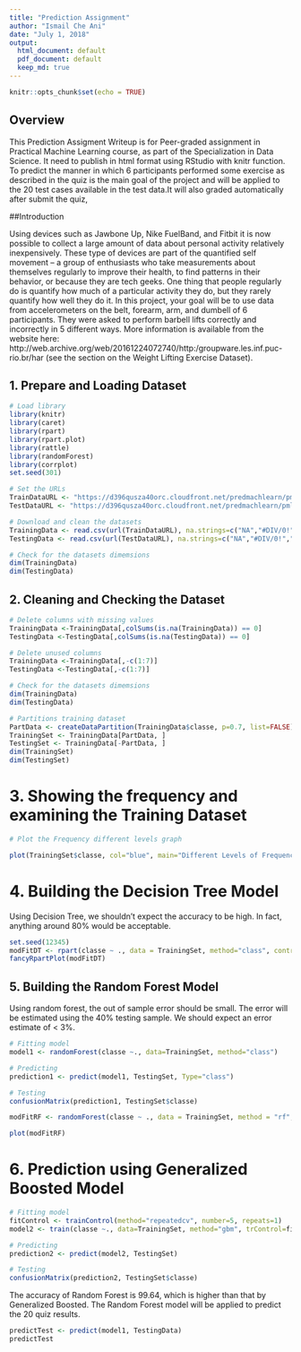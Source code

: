 ```yaml
---
title: "Prediction Assignment"
author: "Ismail Che Ani"
date: "July 1, 2018"
output:
  html_document: default
  pdf_document: default
  keep_md: true
---
```


```r
knitr::opts_chunk$set(echo = TRUE)
```

## Overview

This Prediction Assigment Writeup is for Peer-graded assignment in Practical Machine Learning course, as part of the Specialization in Data Science. It need to publish in html format using RStudio with knitr function.  To predict the manner in which 6 participants performed some exercise as described in the quiz is the main goal of the project and will be applied to the 20 test cases available in the test data.It will also graded automatically after submit the quiz,

##Introduction

Using devices such as Jawbone Up, Nike FuelBand, and Fitbit it is now possible to collect a large amount of data about personal activity relatively inexpensively. These type of devices are part of the quantified self movement – a group of enthusiasts who take measurements about themselves regularly to improve their health, to find patterns in their behavior, or because they are tech geeks. One thing that people regularly do is quantify how much of a particular activity they do, but they rarely quantify how well they do it. In this project, your goal will be to use data from accelerometers on the belt, forearm, arm, and dumbell of 6 participants. They were asked to perform barbell lifts correctly and incorrectly in 5 different ways. More information is available from the website here: http://web.archive.org/web/20161224072740/http:/groupware.les.inf.puc-rio.br/har (see the section on the Weight Lifting Exercise Dataset).

## 1. Prepare and Loading Dataset

```r

# Load library
library(knitr)
library(caret)
library(rpart)
library(rpart.plot)
library(rattle)
library(randomForest)
library(corrplot)
set.seed(301) 

# Set the URLs
TrainDataURL <- "https://d396qusza40orc.cloudfront.net/predmachlearn/pml-training.csv"
TestDataURL <- "https://d396qusza40orc.cloudfront.net/predmachlearn/pml-testing.csv"

# Download and clean the datasets
TrainingData <- read.csv(url(TrainDataURL), na.strings=c("NA","#DIV/0!",""))
TestingData <- read.csv(url(TestDataURL), na.strings=c("NA","#DIV/0!",""))

# Check for the datasets dimemsions
dim(TrainingData)
dim(TestingData)
```
## 2. Cleaning and Checking the Dataset

```r
# Delete columns with missing values
TrainingData <-TrainingData[,colSums(is.na(TrainingData)) == 0]
TestingData <-TestingData[,colSums(is.na(TestingData)) == 0]

# Delete unused columns
TrainingData <-TrainingData[,-c(1:7)]
TestingData <-TestingData[,-c(1:7)]

# Check for the datasets dimemsions
dim(TrainingData)
dim(TestingData)

# Partitions training dataset
PartData <- createDataPartition(TrainingData$classe, p=0.7, list=FALSE)
TrainingSet <- TrainingData[PartData, ]
TestingSet <- TrainingData[-PartData, ]
dim(TrainingSet)
dim(TestingSet)
```
# 3.  Showing the frequency and examining the Training Dataset

```r
# Plot the Frequency different levels graph

plot(TrainingSet$classe, col="blue", main="Different Levels of Frequency", xlab="classe", ylab="Frequency")
```

# 4. Building the Decision Tree Model

Using Decision Tree, we shouldn’t expect the accuracy to be high. In fact, anything around 80% would be acceptable.

```r
set.seed(12345)
modFitDT <- rpart(classe ~ ., data = TrainingSet, method="class", control = rpart.control(method = "cv", number = 10))
fancyRpartPlot(modFitDT)
```
## 5. Building the Random Forest Model

Using random forest, the out of sample error should be small. The error will be estimated using the 40% testing sample. We should expect an error estimate of < 3%.

```r
# Fitting model
model1 <- randomForest(classe ~., data=TrainingSet, method="class")

# Predicting
prediction1 <- predict(model1, TestingSet, Type="class")

# Testing
confusionMatrix(prediction1, TestingSet$classe)
```
```r
modFitRF <- randomForest(classe ~ ., data = TrainingSet, method = "rf", importance = T, trControl = trainControl(method = "cv", classProbs=TRUE,savePredictions=TRUE,allowParallel=TRUE, number = 10))

plot(modFitRF)
```

# 6. Prediction using Generalized Boosted Model

```r
# Fitting model
fitControl <- trainControl(method="repeatedcv", number=5, repeats=1)
model2 <- train(classe ~., data=TrainingSet, method="gbm", trControl=fitControl, verbose=FALSE)

# Predicting
prediction2 <- predict(model2, TestingSet)

# Testing
confusionMatrix(prediction2, TestingSet$classe)

```
The accuracy of Random Forest is 99.64, which is higher than that by Generalized Boosted. The Random Forest
model will be applied to predict the 20 quiz results.

```r
predictTest <- predict(model1, TestingData)
predictTest
```

